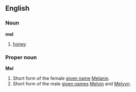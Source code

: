 ==English==
===Noun===
'''mel'''

#[[honey]]

===Proper noun===
'''Mel'''

#Short form of the female [[given name]] [[Melanie]].
#Short form of the male [[given name]]s [[Melvin]] and [[Melvyn]].